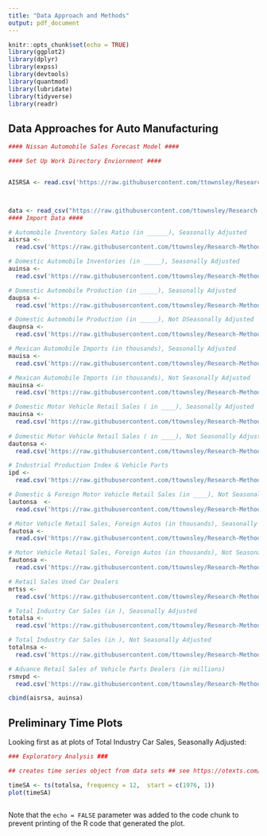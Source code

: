 ```yaml
---
title: "Data Approach and Methods"
output: pdf_document
---
```


```r
knitr::opts_chunk$set(echo = TRUE)
library(ggplot2)
library(dplyr)
library(expss)
library(devtools)
library(quantmod)
library(lubridate)
library(tidyverse)
library(readr)

```

## Data Approaches for Auto Manufacturing 

```r
#### Nissan Automobile Sales Forecast Model ####

#### Set Up Work Directory Enviornment ####


AISRSA <- read.csv('https://raw.githubusercontent.com/ttownsley/Research-Methods-Automotive/master/Data%20Sets/AISRSA.csv')



data <- read_csv("https://raw.githubusercontent.com/ttownsley/Research-Methods-Automotive/master/Data%20Sets/AISRSA.csv")
#### Import Data ####

# Automobile Inventory Sales Ratio (in ______), Seasonally Adjusted
aisrsa <- 
  read.csv('https://raw.githubusercontent.com/ttownsley/Research-Methods-Automotive/master/Data%20Sets/AISRSA.csv')

# Domestic Automobile Inventories (in _____), Seasonally Adjusted
auinsa <- 
  read.csv('https://raw.githubusercontent.com/ttownsley/Research-Methods-Automotive/master/Data%20Sets/AUINSA.csv')

# Domestic Automobile Production (in _____), Seasonally Adjusted
daupsa <- 
  read.csv('https://raw.githubusercontent.com/ttownsley/Research-Methods-Automotive/master/Data%20Sets/DAUPSA.csv')

# Domestic Automobile Production (in _____), Not DSeasonally Adjusted
daupnsa <- 
  read.csv('https://raw.githubusercontent.com/ttownsley/Research-Methods-Automotive/master/Data%20Sets/DAUPNSA.csv')

# Mexican Automobile Imports (in thousands), Seasonally Adjusted
mauisa <- 
  read.csv('https://raw.githubusercontent.com/ttownsley/Research-Methods-Automotive/master/Data%20Sets/MAUISA.csv')

# Mexican Automobile Imports (in thousands), Not Seasonally Adjusted
mauinsa <- 
  read.csv('https://raw.githubusercontent.com/ttownsley/Research-Methods-Automotive/master/Data%20Sets/MAUINSA.csv')

# Domestic Motor Vehicle Retail Sales ( in ____), Seasonally Adjusted
mauinsa <- 
  read.csv('https://raw.githubusercontent.com/ttownsley/Research-Methods-Automotive/master/Data%20Sets/DAUTOSA.csv')
  
# Domestic Motor Vehicle Retail Sales ( in ____), Not Seasonally Adjusted
dautonsa <- 
  read.csv('https://raw.githubusercontent.com/ttownsley/Research-Methods-Automotive/master/Data%20Sets/DAUTONSA.csv')

# Industrial Production Index & Vehicle Parts
ipd <- 
  read.csv('https://raw.githubusercontent.com/ttownsley/Research-Methods-Automotive/master/Data%20Sets/IPD.csv')

# Domestic & Foreign Motor Vehicle Retail Sales (in ____), Not Seasonally Adjusted
lautonsa  <- 
  read.csv('https://raw.githubusercontent.com/ttownsley/Research-Methods-Automotive/master/Data%20Sets/LAUTONSA.csv')

# Motor Vehicle Retail Sales, Foreign Autos (in thousands), Seasonally Adjusted
fautosa <- 
  read.csv('https://raw.githubusercontent.com/ttownsley/Research-Methods-Automotive/master/Data%20Sets/FAUTOSA.csv')

# Motor Vehicle Retail Sales, Foreign Autos (in thousands), Not Seasonally Adjusted
fautonsa <- 
  read.csv('https://raw.githubusercontent.com/ttownsley/Research-Methods-Automotive/master/Data%20Sets/FAUTONSA.csv')

# Retail Sales Used Car Dealers
mrtss <- 
  read.csv('https://raw.githubusercontent.com/ttownsley/Research-Methods-Automotive/master/Data%20Sets/MRTSS.csv')

# Total Industry Car Sales (in ), Seasonally Adjusted
totalsa <- 
  read.csv('https://raw.githubusercontent.com/ttownsley/Research-Methods-Automotive/master/Data%20Sets/TOTALSA.csv')

# Total Industry Car Sales (in ), Not Seasonally Adjusted
totalnsa <- 
  read.csv('https://raw.githubusercontent.com/ttownsley/Research-Methods-Automotive/master/Data%20Sets/TOTALNSA.csv')

# Advance Retail Sales of Vehicle Parts Dealers (in millions)
rsmvpd <- 
  read.csv('https://raw.githubusercontent.com/ttownsley/Research-Methods-Automotive/master/Data%20Sets/RSMVPD.csv')

cbind(aisrsa, auinsa)


```

## Preliminary Time Plots

Looking first as at plots of Total Industry Car Sales, Seasonally Adjusted: 

```r
### Exploratory Analysis ###

## creates time series object from data sets ## see https://otexts.com/fpp2/ts-objects.html

timeSA <- ts(totalsa, frequency = 12,  start = c(1976, 1))
plot(timeSA)



```

Note that the `echo = FALSE` parameter was added to the code chunk to prevent printing of the R code that generated the plot.
